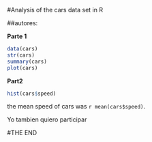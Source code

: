 
#Analysis of the cars data set in R

##autores: 


**Parte 1**
  
  
  ```r
data(cars)
str(cars)
summary(cars)
plot(cars)
```

**Part2**
  
  ```r
hist(cars$speed)
```

the mean speed of cars was `r mean(cars$speed)`.


Yo tambien quiero participar 



#THE END 